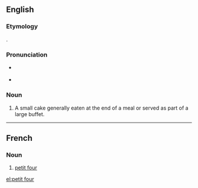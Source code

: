 {{wikipedia}}
==English==

===Etymology===
{{borrowing|fr|petit four|lit=small oven}}.

===Pronunciation===
* {{a|UK}} {{IPA|/ˈpɛti ˈfɔr/}}
* {{a|US}} {{IPA|/ˈpɛti ˈfɔr/}}

===Noun===
{{en-noun|head=[[petit]] [[four]]|petits fours|petit fours}}

# A small cake generally eaten at the end of a meal or served as part of a large buffet.
----
==French==
===Noun===
{{fr-noun|m|head=[[petit]] [[four]]|pl=petits fours}}
# [[#English|petit four]]

[[el:petit four]]